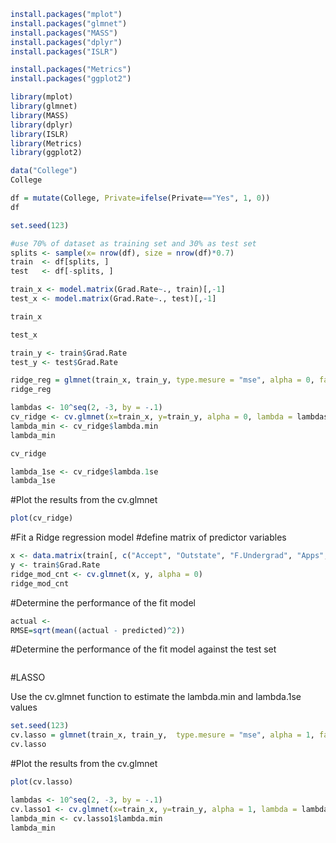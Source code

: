 
```r
install.packages("mplot")
install.packages("glmnet")
install.packages("MASS")
install.packages("dplyr")
install.packages("ISLR")
```


```r
install.packages("Metrics")
install.packages("ggplot2")
```



```r
library(mplot)
library(glmnet)
library(MASS)
library(dplyr)
library(ISLR)
library(Metrics)
library(ggplot2)
```


```r
data("College")
College
```



```r
df = mutate(College, Private=ifelse(Private=="Yes", 1, 0))
df
```


```r
set.seed(123)

#use 70% of dataset as training set and 30% as test set
splits <- sample(x= nrow(df), size = nrow(df)*0.7)
train  <- df[splits, ]
test   <- df[-splits, ]
```


```r
train_x <- model.matrix(Grad.Rate~., train)[,-1]
test_x <- model.matrix(Grad.Rate~., test)[,-1]
```



```r
train_x
```

```r
test_x
```



```r
train_y <- train$Grad.Rate
test_y <- test$Grad.Rate
```




```r
ridge_reg = glmnet(train_x, train_y, type.mesure = "mse", alpha = 0, family = 'gaussian')
ridge_reg
```



```r
lambdas <- 10^seq(2, -3, by = -.1)
cv_ridge <- cv.glmnet(x=train_x, y=train_y, alpha = 0, lambda = lambdas)
lambda_min <- cv_ridge$lambda.min
lambda_min
```


```r
cv_ridge
```



```r
lambda_1se <- cv_ridge$lambda.1se
lambda_1se
```

#Plot the results from the cv.glmnet

```r
plot(cv_ridge)
```
#Fit a Ridge regression model
#define matrix of predictor variables

```r
x <- data.matrix(train[, c("Accept", "Outstate", "F.Undergrad", "Apps", "S.F.Ratio", "Private", "Enroll", "Top10perc", "Top25perc", "P.Undergrad", "Room.Board", "Books", "Personal", "PhD", "Terminal")])
y <- train$Grad.Rate
ridge_mod_cnt <- cv.glmnet(x, y, alpha = 0)
ridge_mod_cnt
``` 

#Determine the performance of the fit model 

```r
actual <- 
RMSE=sqrt(mean((actual - predicted)^2))
```



#Determine the performance of the fit model against the test set

```r

```


#LASSO

Use the cv.glmnet function to estimate the lambda.min and lambda.1se values
```r
set.seed(123)
cv.lasso = glmnet(train_x, train_y,  type.mesure = "mse", alpha = 1, family = 'gaussian')
cv.lasso
```





#Plot the results from the cv.glmnet

```r
plot(cv.lasso)
```



```r
lambdas <- 10^seq(2, -3, by = -.1)
cv.lasso1 <- cv.glmnet(x=train_x, y=train_y, alpha = 1, lambda = lambdas)
lambda_min <- cv.lasso1$lambda.min
lambda_min
```



